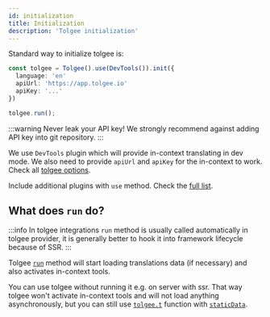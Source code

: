 ```yaml
---
id: initialization
title: Initialization
description: 'Tolgee initialization'
---
```


Standard way to initialize tolgee is:

```ts
const tolgee = Tolgee().use(DevTools()).init({
  language: 'en'
  apiUrl: 'https://app.tolgee.io'
  apiKey: '...'
})

tolgee.run();
```

:::warning
Never leak your API key! We strongly recommend against adding API key into git repository.
:::

We use `DevTools` plugin which will provide in-context translating in dev mode. We also need to provide `apiUrl` and `apiKey` for the in-context to work. Check all [tolgee options](./api/core_package/options).

Include additional plugins with `use` method. Check the [full list](./api/web_package/plugins).

## What does `run` do?

:::info
In tolgee integrations `run` method is usually called automatically in tolgee provider, it is generally better to hook it into framework lifecycle because of SSR.
:::

Tolgee [`run`](./api/core_package/tolgee#run) method will start loading translations data (if necessary) and also activates in-context tools.

You can use tolgee without running it e.g. on server with ssr. That way tolgee won't activate in-context tools and will not load anything asynchronously, but you can still use [`tolgee.t`](./api/core_package/tolgee#t) function with [`staticData`](./api/core_package/options#staticdata).
